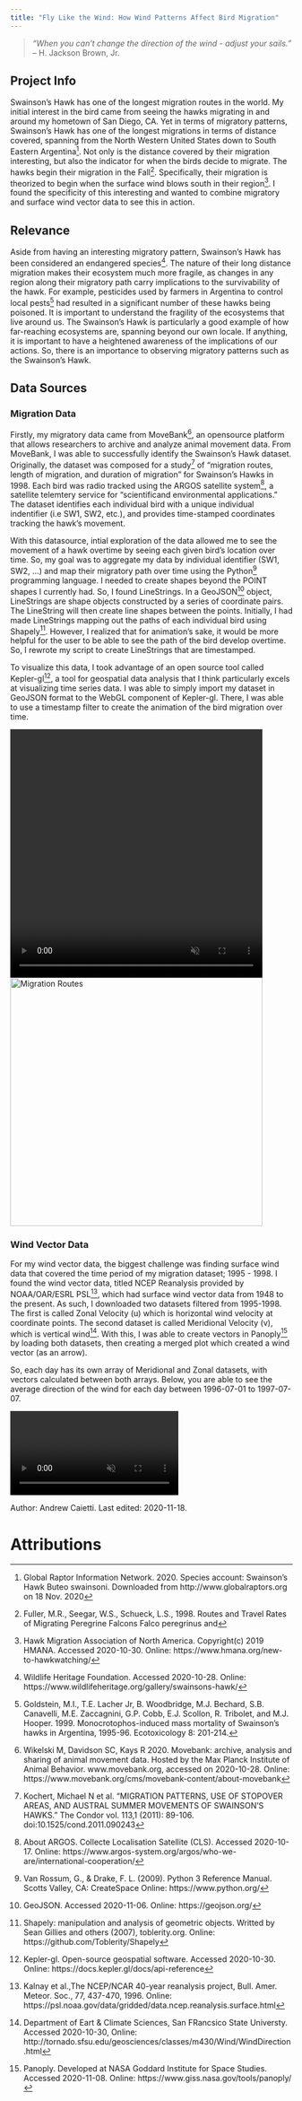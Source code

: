 ```yaml
---
title: "Fly Like the Wind: How Wind Patterns Affect Bird Migration"
---
```




> *"When you can't change the direction of the wind - adjust your sails."* -- H. Jackson Brown, Jr.

## Project Info
Swainson's Hawk has one of the longest migration routes in the world. My initial interest in the bird came from seeing the hawks migrating in and around my hometown of San Diego, CA. 
Yet in terms of migratory patterns, Swainson's Hawk has one of the longest migrations in terms of distance covered, spanning from the North Western United States down to South Eastern Argentina[^hawkinfo].
Not only is the distance covered by their migration interesting, but also the indicator for when the birds decide to migrate. 
The hawks begin their migration in the Fall[^hawkmig]. 
Specifically, their migration is theorized to begin when the surface wind blows south in their region[^hawkwind]. 
I found the specificity of this interesting and wanted to combine migratory and surface wind vector data to see this in action. 

## Relevance
Aside from having an interesting migratory pattern, Swainson's Hawk has been considered an endangered species[^endang]. 
The nature of their long distance migration makes their ecosystem much more fragile, as changes in any region along their migratory path carry implications to the survivability of the hawk. 
For example, pesticides used by farmers in Argentina to control local pests[^pesticides] had resulted in a significant number of these hawks being poisoned. 
It is important to understand the fragility of the ecosystems that live around us. 
The Swainson's Hawk is particularly a good example of how far-reaching ecosystems are, spanning beyond our own locale. 
If anything, it is important to have a heightened awareness of the implications of our actions. 
So, there is an importance to observing migratory patterns such as the Swainson's Hawk.


## Data Sources
### Migration Data
Firstly, my migratory data came from MoveBank[^movebank], an opensource platform that allows researchers to archive and analyze animal movement data. 
From MoveBank, I was able to successfully identify the Swainson's Hawk dataset. Originally, the dataset was composed for a study[^hawkstudy] of "migration routes, length of migration, and duration of migration" for Swainson's Hawks in 1998. 
Each bird was radio tracked using the ARGOS satellite system[^argos], a satellite telemtery service for "scientificand environmental applications." 
The dataset identifies each individual bird with a unique individual indentifier (i.e SW1, SW2, etc.), and provides time-stamped coordinates tracking the hawk's movement. 

With this datasource, intial exploration of the data allowed me to see the movement of a hawk overtime by seeing each given bird's location over time. 
So, my goal was to aggregate my data by individual identifier (SW1, SW2, ...) and map their migratory path over time using the Python[^py] programming language. 
I needed to create shapes beyond the POINT shapes I currently had. 
So, I found LineStrings. 
In a GeoJSON[^geojson] object, LineStrings are shape objects constructed by a series of coordinate pairs. 
The LineString will then create line shapes between the points.
Initially, I had made LineStrings mapping out the paths of each individual bird using Shapely[^shapely]. 
However, I realized that for animation's sake, it would be more helpful for the user to be able to see the path of the bird develop overtime. 
So, I rewrote my script to create LineStrings that are timestamped. 

To visualize this data, I took advantage of an open source tool called Kepler-gl[^kepler], a tool for geospatial data analysis that I think particularly excels at visualizing time series data. 
I was able to simply import my dataset in GeoJSON format to the WebGL component of Kepler-gl. 
There, I was able to use a timestamp filter to create the animation of the bird migration over time. 

<!-- VIDEO ON LOOP: see styles.css for formatting -->
<div class="video-wrapper">
<style>
video {
  max-width: 100%;
  max-height: 100%;
}
</style>
  <video width=450 height=443 controls preload="true" autoplay loop muted>
    <source src="https://drdavis.space/teaching/ds/sdd/media/2020/11/bird_migration.mp4" type="video/mp4" >
  </video>
  <img src="https://drdavis.space/teaching/ds/sdd/media/2020/11/migration_routes_2.png" alt = "Migration Routes" style = "width:450px;height:443px;">
</div>

### Wind Vector Data
For my wind vector data, the biggest challenge was finding surface wind data that covered the time period of my migration dataset; 1995 - 1998. 
I found the wind vector data, titled NCEP Reanalysis provided by NOAA/OAR/ESRL PSL[^winddata], which had surface wind vector data from 1948 to the present. 
As such, I downloaded two datasets filtered from 1995-1998. 
The first is called Zonal Velocity (u) which is horizontal wind velocity at coordinate points. 
The second dataset is called Meridional Velocity (v), which is vertical wind[^windvect]. 
With this, I was able to create vectors in Panoply[^pano] by loading both datasets, then creating a merged plot which created a wind vector (as an arrow).


So, each day has its own array of Meridional and Zonal datasets, with vectors calculated between both arrays. 
Below, you are able to see the average direction of the wind for each day between 1996-07-01 to 1997-07-07.


<!-- VIDEO ON LOOP: see styles.css for formatting -->
<div class="video-wrapper">
  <video width =  controls preload="true" autoplay loop muted>
    <source src="https://drdavis.space/teaching/ds/sdd/media/2020/11/wind_vector_map.mp4" type="video/mp4" >
  </video>
</div>


<div class="credit-line">
Author: Andrew Caietti.
Last edited: 2020-11-18.
</div>

# Attributions
[^windvect]: Department of Eart & Climate Sciences, San FRancsico State Universty. Accessed 2020-10-30, Online: http://tornado.sfsu.edu/geosciences/classes/m430/Wind/WindDirection.html 
[^winddata]: Kalnay et al.,The NCEP/NCAR 40-year reanalysis project, Bull. Amer. Meteor. Soc., 77, 437-470, 1996. Online: https://psl.noaa.gov/data/gridded/data.ncep.reanalysis.surface.html
[^kepler]: Kepler-gl. Open-source geospatial software. Accessed 2020-10-30. Online: https://docs.kepler.gl/docs/api-reference
[^argos]: About ARGOS. Collecte Localisation Satellite (CLS). Accessed 2020-10-17. Online: https://www.argos-system.org/argos/who-we-are/international-cooperation/
[^movebank]: Wikelski M, Davidson SC, Kays R 2020. Movebank: archive, analysis and sharing of animal movement data. Hosted by the Max Planck Institute of Animal Behavior. www.movebank.org, accessed on 2020-10-28. Online: https://www.movebank.org/cms/movebank-content/about-movebank
[^hawkstudy]: Kochert, Michael N et al. “MIGRATION PATTERNS, USE OF STOPOVER AREAS, AND AUSTRAL SUMMER MOVEMENTS OF SWAINSON'S HAWKS.” The Condor vol. 113,1 (2011): 89-106. doi:10.1525/cond.2011.090243
[^pesticides]: Goldstein, M.I., T.E. Lacher Jr, B. Woodbridge, M.J. Bechard, S.B. Canavelli, M.E. Zaccagnini, G.P. Cobb, E.J. Scollon, R. Tribolet, and M.J. Hooper.  1999.  Monocrotophos-induced mass mortality of Swainson's hawks in Argentina, 1995-96.  Ecotoxicology 8: 201-214.
[^geojson]: GeoJSON. Accessed 2020-11-06. Online: https://geojson.org/
[^hawkinfo]: Global Raptor Information Network. 2020. Species account: Swainson's Hawk Buteo swainsoni. Downloaded from http://www.globalraptors.org on 18 Nov. 2020
[^endang]: Wildlife Heritage Foundation. Accessed 2020-10-28. Online: https://www.wildlifeheritage.org/gallery/swainsons-hawk/
[^pano]: Panoply. Developed at NASA Goddard Institute for Space Studies. Accessed 2020-11-08. Online: https://www.giss.nasa.gov/tools/panoply/
[^shapely]: Shapely: manipulation and analysis of geometric objects. Writted by Sean Gillies and others (2007), toblerity.org. Online: https://github.com/Toblerity/Shapely
[^py]: Van Rossum, G., & Drake, F. L. (2009). Python 3 Reference Manual. Scotts Valley, CA: CreateSpace Online: https://www.python.org/
[^hawkmig]: Fuller, M.R., Seegar, W.S., Schueck, L.S., 1998. Routes and Travel Rates of Migrating Peregrine Falcons Falco peregrinus and 
[^hawkwind]: Hawk Migration Association of North America. Copyright(c) 2019 HMANA. Accessed 2020-10-30. Online: https://www.hmana.org/new-to-hawkwatching/

